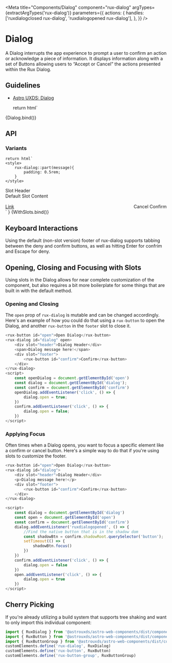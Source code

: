 
<Meta
    title="Components/Dialog"
    component="rux-dialog"
    argTypes={extractArgTypes('rux-dialog')}
    parameters={{
        actions: {
            handles: ['ruxdialogclosed rux-dialog', 'ruxdialogopened rux-dialog'],
        },
    }}
/>

# Dialog

A Dialog interrupts the app experience to prompt a user to confirm an action or acknowledge a piece of information. It displays information along with a set of Buttons allowing users to “Accept or Cancel” the actions presented within the Rux Dialog.

## Guidelines

-   [Astro UXDS: Dialog](https://astrouxds.com/ui-components/dialog-box)

    return html`
<div style="display: flex; flex-flow: column; justify-content: center;">
    <rux-dialog
        ?open="${args.open}"
        modal-message="${args.modalMessage}"
        modal-title="${args.modalTitle}"
        confirm-text="${args.confirmText}"
        deny-text="${args.denyText}"
    ></rux-dialog>
</div
    `
}

<Canvas>
    <Story
        args={{
            open: true,
            modalMessage: 'Dialog message',
            modalTitle: 'Dialog title',
            confirmText: 'Release',
            denyText: 'Cancel',
        }}
        name="Dialog"
    >
        {Dialog.bind()}
    </Story>
</Canvas>

## API

<ArgsTable of="rux-dialog" />

### Variants

    return html`
    <style>
        rux-dialog::part(message){
            padding: 0.5rem;
        }
    </style>
<div style="display: flex; flex-direction: column; justify-content: center;">
<rux-dialog
    ?open="${args.open}"
>
    <span slot="header">Slot Header</span>
    <div style="display: flex; flex-direction: column;">
        <span style="margin-bottom: 1rem;">Default Slot Content</span>
        <rux-input label="Input Label" placeholder="Dialog Input"></rux-input>
    </div>
    <div slot="footer" style="display: flex; justify-content: space-between; align-items: center;">
        <a href="astrouxds.com">Link</a>
        <rux-button-group h-align="right">
            <rux-button secondary>Cancel</rux-button>
            <rux-button>Confirm</rux-button>
        </rux-button-group>
    </div>
</rux-dialog>
</div>
    `
}

<Canvas>
    <Story
        args={{
            open: true,
        }}
        argTypes={{
            modalTitle: { table: { disable: true}},
            modalMessage: { table: { disable: true}},
            confirmText: { table: { disable: true}},
            denyText: { table: { disable: true}}
        }}
        name="With Slots"
    >
        {WithSlots.bind()}
    </Story>
</Canvas>

## Keyboard Interactions

Using the default (non-slot version) footer of rux-dialog supports tabbing between the deny and confirm buttons, as well as 
hitting Enter for confrim and Escape for deny.

## Opening, Closing and Focusing with Slots

Using slots in the Dialog allows for near complete customization of the component, but also requires a bit more
boilerplate for some things that are built in with the default method. 

### Opening and Closing

The `open` prop of `rux-dialog` is mutable and can be changed accordingly. Here's an example of how you could do that 
using a `rux-button` to open the Dialog, and another `rux-button` in the `footer` slot to close it.

```js
<rux-button id="open">Open Dialog</rux-button>
<rux-dialog id="dialog" open>
    <div slot="header">Dialog Header</div>
    <span>Dialog message here!</span>
    <div slot="footer">
        <rux-button id="confirm">Confirm</rux-button>
    </div>
</rux-dialog>
<script>
    const openDialog = document.getElementById('open')
    const dialog = document.getElementById('dialog');
    const confirm = document.getElementById('confirm')
    openDialog.addEventListener('click', () => { 
        dialog.open = true;
    })
    confirm.addEventListener('click', () => {
        dialog.open = false;
    })
</script>
```

### Applying Focus

Often times when a Dialog opens, you want to focus a specific element like a confirm or cancel button. 
Here's a simple way to do that if you're using slots to customize the footer.

```js
<rux-button id="open">Open Dialog</rux-button>
<rux-dialog id="dialog">
    <div slot="header">Dialog Header</div>
    <p>Dialog message here!</p>
    <div slot="footer">
        <rux-button id="confirm">Confirm</rux-button>
    </div>
</rux-dialog>

<script>
    const dialog = document.getElementById('dialog')
    const open = document.getElementById('open')
    const confirm = document.getElementById('confirm')
    dialog.addEventListener('ruxdialogopened', () => {
        //Find the native button that is in the shadow dom
        const shadowBtn = confirm.shadowRoot.querySelector('button');
        setTimeout(() => {
            shadowBtn.focus()
        })
    })
    confirm.addEventListener('click', () => {
        dialog.open = false
    })
    open.addEventListener('click', () => {
        dialog.open = true
    })
</script>
```

## Cherry Picking

If you're already utilizing a build system that supports tree shaking and want to only import this individual component:

```js
import { RuxDialog } from '@astrouxds/astro-web-components/dist/components/rux-dialog.js'
import { RuxButton } from '@astrouxds/astro-web-components/dist/components/rux-button.js'
import { RuxButtonGroup } from '@astrouxds/astro-web-components/dist/components/rux-button-group.js'
customElements.define('rux-dialog', RuxDialog)
customElements.define('rux-button', RuxButton)
customElements.define('rux-button-group', RuxButtonGroup)
```
